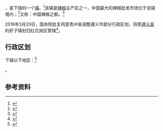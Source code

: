 {{中国乡级行政区|52/03/02/109/000}}

'''{{PAGENAMEBASE}}'''，是{{PRC admin/fullname|52/03/02/109/000|3}}下辖的一个[[行政建制镇|镇]]。<ref>{{PRC admin/ref sgc|{{PRC admin/parent|52/03/02/109/000}}}}</ref>该镇是[[辣椒|辣椒]]主产区之一，中国最大的辣椒批发市场位于该镇境内；<ref>{{cite news|url=http://finance.sina.com.cn/roll/2017-05-26/doc-ifyfqqyh8633623.shtml|title=贵州遵义虾子镇:小辣椒做成大产业|publisher=中国产经新闻报|date=2017-05-26|accessdate=2017-09-27|archive-date=2019-11-07|archive-url=https://web.archive.org/web/20191107232439/http://finance.sina.com.cn/roll/2017-05-26/doc-ifyfqqyh8633623.shtml|dead-url=no}}</ref>又称：中国辣椒之都。<ref>{{cite news|url=http://news.sina.com.cn/o/2017-08-06/doc-ifyiswpt5675521.shtml|title=中国6亿人吃辣，那“中国辣椒之都”在哪里，你知道吗？|publisher=贵州都市报|date=2017-08-06|accessdate=2019-08-14|archive-date=2019-08-13|archive-url=https://web.archive.org/web/20190813235420/http://news.sina.com.cn/o/2017-08-06/doc-ifyiswpt5675521.shtml|dead-url=no}}</ref>

2016年3月20日，国务院批复同意贵州省调整遵义市部分行政区划，将原[[遵义县|遵义县]]的虾子镇划归红花岗区管辖<ref>{{Cite web |url=http://xzqh.mca.gov.cn/ssdescription?dcps=52&dcpid=2016 |title=国务院关于同意贵州省调整遵义市部分行政区划的批复（国函〔2016〕56号） |accessdate=2017-09-01 |archive-date=2017-09-02 |archive-url=https://web.archive.org/web/20170902003812/http://xzqh.mca.gov.cn/ssdescription?dcps=52&dcpid=2016 |dead-url=yes }}</ref>。

== 行政区划 ==

{{PAGENAMEBASE}}下辖以下地区：<ref>{{PRC admin/ref sgc|52/03/02/109/000}}</ref>

{{PRC admin/children|52/03/02/109/000}}。

== 参考资料 ==

{{reflist}}

{{行政区划小作品}}
{{PRC admin/navcat|52/03/02/109/000}}